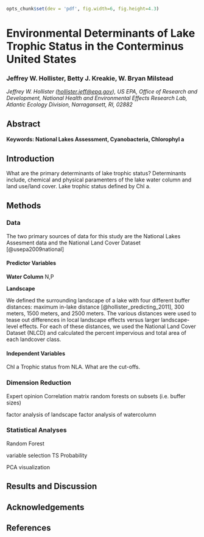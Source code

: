 ```r
opts_chunk$set(dev = 'pdf', fig.width=6, fig.height=4.3)

```
Environmental Determinants of Lake Trophic Status in the Conterminus United States
====================================================================

### Jeffrey W. Hollister, Betty J. Kreakie, W. Bryan Milstead

*Jeffrey W. Hollister ([hollister.jeff@epa.gov](mailto:hollister.jeff@epa.gov)), US EPA, Office of Research and Development, National Health and Environmental Effects Research Lab, Atlantic Ecology Division, Narragansett, RI, 02882*  

Abstract
--------


#### Keywords: National Lakes Assessment, Cyanobacteria, Chlorophyl a



Introduction
------------


What are the primary determinants of lake trophic status?  Determinants include, chemical and physical paramenters of the lake water column and land use/land cover.  Lake trophic status defined by Chl a.


Methods
-------

### Data

The two primary sources of data for this study are the National Lakes Assesment data and the National Land Cover Dataset [@usepa2009national]

#### Predictor Variables

**Water Column**
N,P

**Landscape**

We defined the surrounding landscape of a lake with four different buffer distances: maximum in-lake distance [@hollister_predicting_2011], 300 meters, 1500 meters, and 2500 meters.  The various distances were used to tease out differences in local landscape effects versus larger landscape-level effects. For each of these distances, we used the National Land Cover Dataset (NLCD) and calculated the percent impervious and total area of each landcover class.  

#### Independent Variables

Chl a Trophic status from NLA.  What are the cut-offs.

### Dimension Reduction

Expert opinion
Correlation matrix
random forests on subsets (i.e. buffer sizes)

factor analysis of landscape
factor analysis of watercolumn

### Statistical Analyses



Random Forest

variable selection
TS Probability

PCA
visualization




Results and Discussion
----------------------

Acknowledgements
----------------


References
----------
